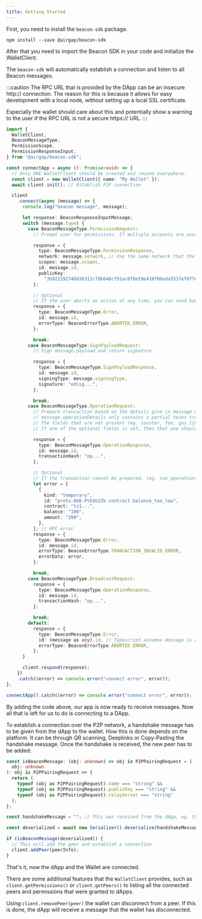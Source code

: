 ```yaml
---
title: Getting Started
---
```


First, you need to install the `beacon-sdk` package.

`npm install --save @airgap/beacon-sdk`

After that you need to import the Beacon SDK in your code and initialize the WalletClient.

The `beacon-sdk` will automatically establish a connection and listen to all Beacon messages.

:::caution
The RPC URL that is provided by the DApp can be an insecure http:// connection. The reason for this is because it allows for easy development with a local node, without setting up a local SSL certificate.

Especially the wallet should care about this and potentially show a warning to the user if the RPC URL is not a secure https:// URL.
:::

```ts
import {
  WalletClient,
  BeaconMessageType,
  PermissionScope,
  PermissionResponseInput,
} from "@airgap/beacon-sdk";

const connectApp = async (): Promise<void> => {
  // Only ONE WalletClient should be created and reused everywhere.
  const client = new WalletClient({ name: "My Wallet" });
  await client.init(); // Establish P2P connection

  client
    .connect(async (message) => {
      console.log("beacon message", message);

      let response: BeaconResponseInputMessage;
      switch (message.type) {
        case BeaconMessageType.PermissionRequest:
          // Prompt user for permissions. If multiple accounts are available, let user choose one of them

          response = {
            type: BeaconMessageType.PermissionResponse,
            network: message.network, // Use the same network that the user requested
            scopes: message.scopes,
            id: message.id,
            publicKey:
              "3b92229274683b311cf8b040cf91ac0f8e19e410f06eda5537ef077e718e0024",
          };

          // Optional
          // If the user aborts an action at any time, you can send back an error:
          response = {
            type: BeaconMessageType.Error,
            id: message.id,
            errorType: BeaconErrorType.ABORTED_ERROR,
          };

          break;
        case BeaconMessageType.SignPayloadRequest:
          // Sign message.payload and return signature

          response = {
            type: BeaconMessageType.SignPayloadResponse,
            id: message.id,
            signingType: message.signingType,
            signature: "edsig...",
          };

          break;
        case BeaconMessageType.OperationRequest:
          // Prepare transaction based on the details give in message.operationDetails
          // message.operationDetails only contains a partial tezos transaction. Not all fields are mandatory
          // The fields that are not present (eg. counter, fee, gas_limit) have to be set by the wallet
          // If one of the optional fields is set, then that one should be used and not replaced by the wallet

          response = {
            type: BeaconMessageType.OperationResponse,
            id: message.id,
            transactionHash: "op...",
          };

          // Optional
          // If the transaction cannot be prepared, (eg. run_operations fails), an error containing the rpc error can be returned
          let error = [
            {
              kind: "temporary",
              id: "proto.008-PtEdo2Zk.contract.balance_too_low",
              contract: "tz1...",
              balance: "100",
              amount: "200",
            },
          ]; // RPC error
          response = {
            type: BeaconMessageType.Error,
            id: message.id,
            errorType: BeaconErrorType.TRANSACTION_INVALID_ERROR,
            errorData: error,
          };

          break;
        case BeaconMessageType.BroadcastRequest:
          response = {
            type: BeaconMessageType.OperationResponse,
            id: message.id,
            transactionHash: "op...",
          };

          break;
        default:
          response = {
            type: BeaconMessageType.Error,
            id: (message as any).id, // Typescript assumes message is of type "never", but we should still add this to handle any potential future messages we don't support yet.
            errorType: BeaconErrorType.ABORTED_ERROR,
          };
      }

      client.respond(response);
    })
    .catch((error) => console.error("connect error", error));
};

connectApp().catch((error) => console.error("connect error", error));
```

By adding the code above, our app is now ready to receive messages. Now all that is left for us to do is connecting to a DApp.

To establish a connection over the P2P network, a handshake message has to be given from the dApp to the wallet. How this is done depends on the platform.
It can be through QR scanning, Deeplinks or Copy-Pasting the handshake message. Once the handshake is received, the new peer has to be added:

```typescript
const isBeaconMessage: (obj: unknown) => obj is P2PPairingRequest = (
  obj: unknown
): obj is P2PPairingRequest => {
  return (
    typeof (obj as P2PPairingRequest).name === "string" &&
    typeof (obj as P2PPairingRequest).publicKey === "string" &&
    typeof (obj as P2PPairingRequest).relayServer === "string"
  );
};

const handshakeMessage = ""; // This was received from the dApp, eg. through QR scanning or deeplink

const deserialized = await new Serializer().deserialize(handshakeMessage);

if (isBeaconMessage(deserialized)) {
  // This will add the peer and establish a connection
  client.addPeer(peerInfo);
}
```

That's it, now the dApp and the Wallet are connected.

There are some additional features that the `WalletClient` provides, such as `client.getPermissions()` or `client.getPeers()` to listing all the connected peers and permissions that were granted to dApps.

Using `client.removePeer(peer)` the wallet can disconnect from a peer. If this is done, the dApp will receive a message that the wallet has disconnected.
